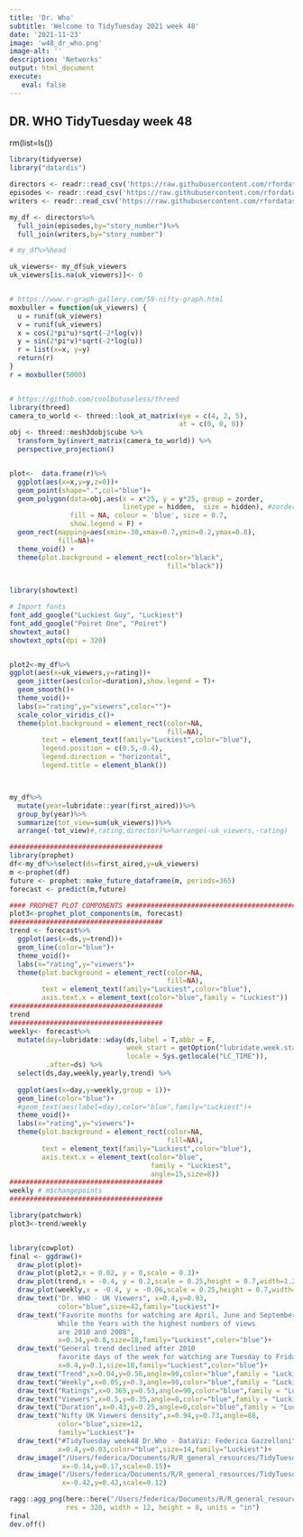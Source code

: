 ```yaml
---
title: 'Dr. Who'
subtitle: 'Welcome to TidyTuesday 2021 week 48'
date: '2021-11-23'
image: 'w48_dr_who.png'
image-alt: ''
description: 'Networks'
output: html_document
execute: 
   eval: false
---
```





##  DR. WHO TidyTuesday week 48
rm(list=ls())
```r

library(tidyverse)
library("datardis")

directors <- readr::read_csv('https://raw.githubusercontent.com/rfordatascience/tidytuesday/master/data/2021/2021-11-23/directors.csv')
episodes <- readr::read_csv('https://raw.githubusercontent.com/rfordatascience/tidytuesday/master/data/2021/2021-11-23/episodes.csv')
writers <- readr::read_csv('https://raw.githubusercontent.com/rfordatascience/tidytuesday/master/data/2021/2021-11-23/writers.csv')

my_df <- directors%>%
  full_join(episodes,by="story_number")%>%
  full_join(writers,by="story_number")

# my_df%>%head

uk_viewers<- my_df$uk_viewers
uk_viewers[is.na(uk_viewers)]<- 0


# https://www.r-graph-gallery.com/59-nifty-graph.html
moxbuller = function(uk_viewers) {   
  u = runif(uk_viewers)   
  v = runif(uk_viewers)   
  x = cos(2*pi*u)*sqrt(-2*log(v))  
  y = sin(2*pi*v)*sqrt(-2*log(u))
  r = list(x=x, y=y)
  return(r) 
}
r = moxbuller(5000) 


# https://github.com/coolbutuseless/threed
library(threed)
camera_to_world <- threed::look_at_matrix(eye = c(4, 2, 5), 
                                          at = c(0, 0, 0))
obj <- threed::mesh3dobj$cube %>%
  transform_by(invert_matrix(camera_to_world)) %>%
  perspective_projection()


plot<-  data.frame(r)%>%
  ggplot(aes(x=x,y=y,z=0))+
  geom_point(shape=".",col="blue")+
  geom_polygon(data=obj,aes(x = x*25, y = y*25, group = zorder,
                            linetype = hidden,  size = hidden), #zorder the drawing order of the elements from back to front
               fill = NA, colour = 'blue', size = 0.7,
               show.legend = F) +
  geom_rect(mapping=aes(xmin=-30,xmax=0.7,ymin=0.2,ymax=0.8),
            fill=NA)+  
  theme_void() +
  theme(plot.background = element_rect(color="black",
                                       fill="black"))
 

library(showtext)

# Import fonts
font_add_google("Luckiest Guy", "Luckiest")
font_add_google("Poiret One", "Poiret")
showtext_auto()
showtext_opts(dpi = 320)


plot2<-my_df%>%
ggplot(aes(x=uk_viewers,y=rating))+
  geom_jitter(aes(color=duration),show.legend = T)+
  geom_smooth()+
  theme_void()+
  labs(x="rating",y="viewers",color="")+
  scale_color_viridis_c()+
  theme(plot.background = element_rect(color=NA,
                                       fill=NA),
        text = element_text(family="Luckiest",color="blue"),
        legend.position = c(0.5,-0.4),
        legend.direction = "horizontal",
        legend.title = element_blank())



my_df%>%
  mutate(year=lubridate::year(first_aired))%>%
  group_by(year)%>%
  summarize(tot_view=sum(uk_viewers))%>%
  arrange(-tot_view)#,rating,director)%>%arrange(-uk_viewers,-rating)

######################################
library(prophet)
df<-my_df%>%select(ds=first_aired,y=uk_viewers)
m <-prophet(df)
future <- prophet::make_future_dataframe(m, periods=365)
forecast <- predict(m,future)

#### PROPHET PLOT COMPONENTS ###############################################
plot3<-prophet_plot_components(m, forecast)
######################################
trend <- forecast%>%
  ggplot(aes(x=ds,y=trend))+
  geom_line(color="blue")+
  theme_void()+
  labs(x="rating",y="viewers")+
  theme(plot.background = element_rect(color=NA,
                                       fill=NA),
        text = element_text(family="Luckiest",color="blue"),
        axis.text.x = element_text(color="blue",family = "Luckiest"))
######################################
trend
######################################
weekly<- forecast%>%
  mutate(day=lubridate::wday(ds,label = T,abbr = F,
                             week_start = getOption("lubridate.week.start", 7),
                             locale = Sys.getlocale("LC_TIME")),
         .after=ds) %>%
  select(ds,day,weekly,yearly,trend) %>%
  
  ggplot(aes(x=day,y=weekly,group = 1))+
  geom_line(color="blue")+
  #geom_text(aes(label=day),color="blue",family="Luckiest")+
  theme_void()+
  labs(x="rating",y="viewers")+
  theme(plot.background = element_rect(color=NA,
                                       fill=NA),
        text = element_text(family="Luckiest",color="blue"),
        axis.text.x = element_text(color="blue",
                                   family = "Luckiest",
                                   angle=15,size=8))
######################################
weekly # m$changepoints
######################################

library(patchwork)
plot3<-trend/weekly


library(cowplot)
final <- ggdraw()+
  draw_plot(plot)+
  draw_plot(plot2,x = 0.02, y = 0,scale = 0.3)+
  draw_plot(trend,x = -0.4, y = 0.2,scale = 0.25,height = 0.7,width=1.2)+
  draw_plot(weekly,x = -0.4, y = -0.06,scale = 0.25,height = 0.7,width=1.2)+
  draw_text("Dr. WHO - UK Viewers", x=0.4,y=0.93,
            color="blue",size=42,family="Luckiest")+
  draw_text("Favorite months for watching are April, June and September
            While the Years with the highest numbers of views 
            are 2010 and 2008",
            x=0.34,y=0.8,size=18,family="Luckiest",color="blue")+
  draw_text("General trend declined after 2010 
            favorite days of the week for watching are Tuesday to Friday",
            x=0.4,y=0.1,size=18,family="Luckiest",color="blue")+
  draw_text("Trend",x=0.04,y=0.56,angle=90,color="blue",family = "Luckiest")+
  draw_text("Weekly",x=0.05,y=0.3,angle=90,color="blue",family = "Luckiest")+
  draw_text("Ratings",x=0.365,y=0.53,angle=90,color="blue",family = "Luckiest")+
  draw_text("Viewers",x=0.5,y=0.35,angle=0,color="blue",family = "Luckiest")+
  draw_text("Duration",x=0.43,y=0.25,angle=0,color="blue",family = "Luckiest",size=12)+
  draw_text("Nifty UK Viewers density",x=0.94,y=0.73,angle=88,
            color="blue",size=12,
            family="Luckiest")+
  draw_text("#TidyTuesday week48 Dr.Who - DataViz: Federica Gazzelloni", 
            x=0.4,y=0.03,color="blue",size=14,family="Luckiest")+
  draw_image("/Users/federica/Documents/R/R_general_resources/TidyTuesday/TidyTuesday/w48/drwho.png",
             x=-0.14,y=0.17,scale=0.15)+
  draw_image("/Users/federica/Documents/R/R_general_resources/TidyTuesday/TidyTuesday/w48/tardis.jpg",
             x=-0.42,y=0.42,scale=0.12)

ragg::agg_png(here::here("/Users/federica/Documents/R/R_general_resources/TidyTuesday/TidyTuesday/w48/dr_who2.png"),
              res = 320, width = 12, height = 8, units = "in")
final
dev.off()
```
